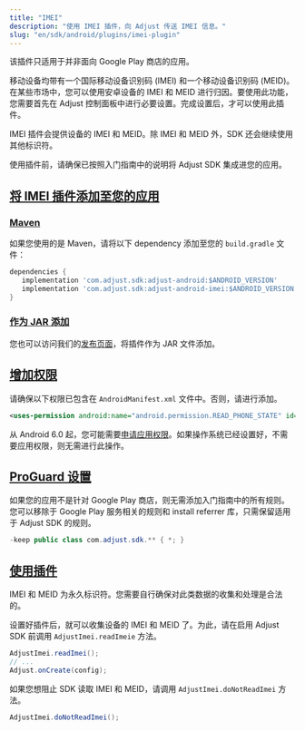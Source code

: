 ```yaml
---
title: "IMEI"
description: "使用 IMEI 插件，向 Adjust 传送 IMEI 信息。"
slug: "en/sdk/android/plugins/imei-plugin"
---
```

<callout type="important"> 

该插件只适用于并非面向 Google Play 商店的应用。
</Callout> 

移动设备均带有一个国际移动设备识别码 \(IMEI\) 和一个移动设备识别码 \(MEID\)。在某些市场中，您可以使用安卓设备的 IMEI 和 MEID 进行归因。要使用此功能，您需要首先在 Adjust 控制面板中进行必要设置。完成设置后，才可以使用此插件。

IMEI 插件会提供设备的 IMEI 和 MEID。除 IMEI 和 MEID 外，SDK 还会继续使用其他标识符。

使用插件前，请确保已按照入门指南中的说明将 Adjust SDK 集成进您的应用。

[将 IMEI 插件添加至您的应用](add-imei-plugin-to-your-app)
-----------------------------------------------

### [Maven](maven)

如果您使用的是 Maven，请将以下 dependency 添加至您的 `build.gradle` 文件：

```groovy
dependencies {
   implementation 'com.adjust.sdk:adjust-android:$ANDROID_VERSION'
   implementation 'com.adjust.sdk:adjust-android-imei:$ANDROID_VERSION'
}
```

### [作为 JAR 添加](add-as-jar)

您也可以访问我们的[发布页面](https://github.com/adjust/android_sdk/releases)，将插件作为 JAR 文件添加。

[增加权限](add-permission)
----------------------

请确保以下权限已包含在 `AndroidManifest.xml` 文件中。否则，请进行添加。

```xml
<uses-permission android:name="android.permission.READ_PHONE_STATE" id="sl-md0000000" />
```

从 Android 6\.0 起，您可能需要[申请应用权限](https://developer.android.com/training/permissions/requesting)。如果操作系统已经设置好，不需要应用权限，则无需进行此操作。

[ProGuard 设置](proguard-settings)
--------------------------------

如果您的应用不是针对 Google Play 商店，则无需添加入门指南中的所有规则。您可以移除于 Google Play 服务相关的规则和 install referrer 库，只需保留适用于 Adjust SDK 的规则。

```java
-keep public class com.adjust.sdk.** { *; }
```

[使用插件](use-the-plugin)
----------------------

<callout type="important"> 

IMEI 和 MEID 为永久标识符。您需要自行确保对此类数据的收集和处理是合法的。
</Callout> 

设置好插件后，就可以收集设备的 IMEI 和 MEID 了。为此，请在启用 Adjust SDK 前调用 `AdjustImei.readImeie` 方法。
<tabs> <tab title="Java"> 

```java
AdjustImei.readImei();
// ...
Adjust.onCreate(config);
```

</Tab> </Tabs> 

如果您想阻止 SDK 读取 IMEI 和 MEID，请调用 `AdjustImei.doNotReadImei` 方法。
<tabs> <tab title="Java"> 

```java
AdjustImei.doNotReadImei();
```

</Tab> </Tabs>

